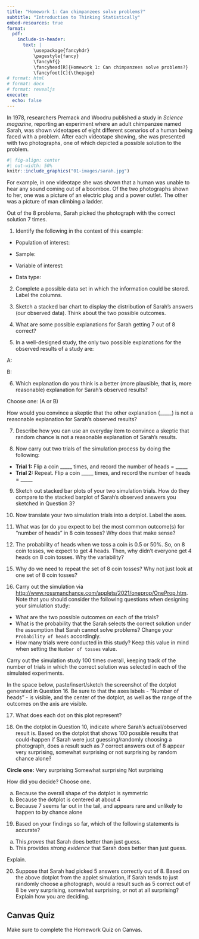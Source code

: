 ```yaml
---
title: "Homework 1: Can chimpanzees solve problems?"
subtitle: "Introduction to Thinking Statistically"
embed-resources: true
format:
  pdf:
    include-in-header:
      text: |
          \usepackage{fancyhdr}
          \pagestyle{fancy}
          \fancyhf{}
          \fancyhead[R]{Homework 1: Can chimpanzees solve problems?}
          \fancyfoot[C]{\thepage}
# format: html
# format: docx
# format: revealjs
execute:
  echo: false
---
```


In 1978, researchers Premack and Woodru published a study in *Science magazine*, reporting an experiment where an adult chimpanzee named Sarah, was shown videotapes of eight different scenarios of a human being faced with a problem. After each videotape showing, she was presented with two
photographs, one of which depicted a possible solution to the problem.

```r
#| fig-align: center
#| out-width: 50%
knitr::include_graphics("01-images/sarah.jpg")
```

For example, in one videotape she was shown that a human was unable to hear any sound coming out of a boombox. Of the two photographs shown to her, one was a picture of an electric plug and a power outlet. The other was a picture of man climbing a ladder.

Out of the 8 problems, Sarah picked the photograph with the correct solution 7 times.

1. Identify the following in the context of this example:

-   Population of interest:

\vspace{0.2in}

-   Sample:

\vspace{0.2in}

-   Variable of interest:

\vspace{0.2in}

-   Data type:

\vspace{0.2in}

2. Complete a possible data set in which the information could be stored. Label the columns.


3. Sketch a stacked bar chart to display the distribution of Sarah's answers (our observed data). Think about the two possible outcomes.


4. What are some possible explanations for Sarah getting 7 out of 8 correct?

\vspace{0.5in}

5. In a well-designed study, the only two possible explanations for the observed results of a study are:

A: 

\vspace{0.5in}

B:
 
\vspace{0.5in}

6. Which explanation do you think is a better (more plausible, that is, more reasonable) explanation for Sarah's observed results?

Choose one: (A or B)

How would you convince a skeptic that the other explanation (_____) is not a reasonable explanation for Sarah's observed results?

\vspace{0.5in}

7. Describe how you can use an everyday item to convince a skeptic that random chance is not a reasonable explanation of Sarah's results. 

\vspace{0.5in}

8. Now carry out two trials of the simulation process by doing the following:

+ **Trial 1:** Flip a coin _____ times, and record the number of heads = _____ 
+ **Trial 2:** Repeat. Flip a coin _____ times, and record the number of heads = _____ 

9. Sketch out stacked bar plots of your two simulation trials. How do they compare to the stacked barplot of Sarah's observed answers you sketched in Question 3?

\vspace{0.5in}


10. Now translate your two simulation trials into a dotplot. Label the axes.

\vspace{0.5in}


11. What was (or do you expect to be) the most common outcome(s) for "number of heads" in 8 coin tosses? Why does that make sense?

\vspace{0.5in}

12. The probability of heads when we toss a coin is 0.5 or 50%. So, on 8 coin tosses, we expect to get 4 heads. Then, why didn't everyone get 4 heads on 8 coin tosses. Why the variability?

\vspace{0.5in}

15. Why do we need to repeat the set of 8 coin tosses? Why not just look at one set of 8 coin tosses?

\vspace{0.5in}

16. Carry out the simulation via <http://www.rossmanchance.com/applets/2021/oneprop/OneProp.htm>. Note that you should consider the following questions when designing your simulation study:

+ What are the two possible outcomes on each of the trials?
+ What is the probability that the Sarah selects the correct solution under the assumption that Sarah cannot solve problems?  Change your `Probability of heads` accordingly.
+ How many trials were conducted in this study?  Keep this value in mind when setting the `Number of tosses` value.

Carry out the simulation study 100 times overall, keeping track of the number of trials in which the correct solution was selected in each of the simulated experiments.

In the space below, paste/insert/sketch the screenshot of the dotplot generated in Question 16. Be sure to that the axes labels - "Number of heads" - is visible, and the center of the dotplot, as well as the range of the outcomes on the axis are visible.

\vspace{1in}

17.	What does each dot on this plot represent?

\vspace{0.5in}

18. On the dotplot in Question 10, indicate where Sarah's actual/observed result is. Based on the dotplot that shows 100 possible results that could-happen if Sarah were just guessing/randomly choosing a photograph, does a result such as 7 correct answers out of 8 appear very surprising, somewhat surprising or not surprising by random chance alone? 

\vspace{0.1in}

**Circle one:** Very surprising \hspace{0.15in} Somewhat surprising \hspace{0.15in} Not surprising

\vspace{0.1in}

How did you decide? Choose one.

\vspace{0.1in}

(a) Because the overall shape of the dotplot is symmetric
(b) Because the dotplot is centered at about 4
(c) Because 7 seems far out in the tail, and appears rare and unlikely to happen to by chance alone

\vspace{0.1in}

19. Based on your findings so far, which of the following statements is accurate?

\vspace{0.1in}

(a) This *proves* that Sarah does better than just guess.
(b) This provides *strong evidence* that Sarah does better than just guess.

\vspace{0.1in}

Explain.

\vspace{0.5in}

20. Suppose that Sarah had picked 5 answers correctly out of 8. Based on the above dotplot from the applet simulation, if Sarah tends to just randomly choose a photograph, would a result such as 5 correct out of 8 be very surprising, somewhat surprising, or not at all surprising? Explain how you are deciding.

\vspace{0.5in}


::: callout-caution
## Canvas Quiz

Make sure to complete the Homework Quiz on Canvas.

:::

